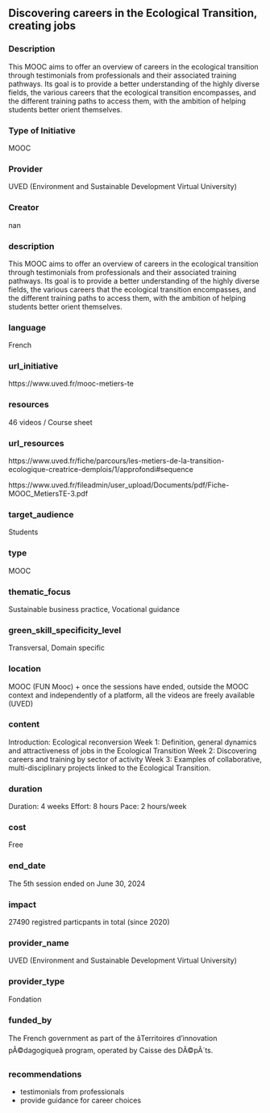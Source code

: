 ## Discovering careers in the Ecological Transition, creating jobs
### Description

This MOOC aims to offer an overview of careers in the ecological transition through testimonials from professionals and their associated training pathways. Its goal is to provide a better understanding of the highly diverse fields, the various careers that the ecological transition encompasses, and the different training paths to access them, with the ambition of helping students better orient themselves.

### Type of Initiative

MOOC

### Provider

UVED (Environment and Sustainable Development Virtual University) 

### Creator

nan

### description

This MOOC aims to offer an overview of careers in the ecological transition through testimonials from professionals and their associated training pathways. Its goal is to provide a better understanding of the highly diverse fields, the various careers that the ecological transition encompasses, and the different training paths to access them, with the ambition of helping students better orient themselves.

### language

French

### url_initiative

https://www.uved.fr/mooc-metiers-te

### resources

46 videos / Course sheet

### url_resources

https://www.uved.fr/fiche/parcours/les-metiers-de-la-transition-ecologique-creatrice-demplois/1/approfondi#sequence

https://www.uved.fr/fileadmin/user_upload/Documents/pdf/Fiche-MOOC_MetiersTE-3.pdf

### target_audience

Students

### type

MOOC

### thematic_focus

Sustainable business practice, Vocational guidance

### green_skill_specificity_level

Transversal, Domain specific 

### location

MOOC (FUN Mooc) + once the sessions have ended, outside the MOOC context and independently of a platform, all the videos are freely available (UVED)

### content

Introduction: Ecological reconversion
Week 1: Definition, general dynamics and attractiveness of jobs in the Ecological Transition
Week 2: Discovering careers and training by sector of activity
Week 3: Examples of collaborative, multi-disciplinary projects linked to the Ecological Transition.

### duration

Duration: 4 weeks
Effort: 8 hours
Pace: 2 hours/week

### cost

Free

### end_date

The 5th session ended on June 30, 2024

### impact

27490 registred particpants in total (since 2020) 

### provider_name

UVED (Environment and Sustainable Development Virtual University) 

### provider_type

Fondation

### funded_by

The French government as part of the âTerritoires d'innovation pÃ©dagogiqueâ program, operated by Caisse des DÃ©pÃ´ts.

### recommendations

- testimonials from professionals
- provide guidance for career choices

